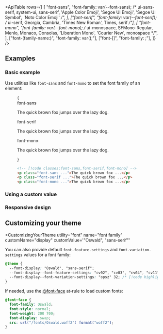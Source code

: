 

<ApiTable
  rows={[
    [
      "font-sans",
      "font-family: var(--font-sans); /* ui-sans-serif, system-ui, sans-serif, 'Apple Color Emoji', 'Segoe UI Emoji', 'Segoe UI Symbol', 'Noto Color Emoji' */",
    ],
    ["font-serif", "font-family: var(--font-serif); /* ui-serif, Georgia, Cambria, 'Times New Roman', Times, serif */"],
    [
      "font-mono",
      "font-family: var(--font-mono); /* ui-monospace, SFMono-Regular, Menlo, Monaco, Consolas, 'Liberation Mono', 'Courier New', monospace */",
    ],
    ["font-(family-name:<custom-property>)", "font-family: var(<custom-property>);"],
    ["font-[<value>]", "font-family: <value>;"],
  ]}
/>

## Examples

### Basic example

Use utilities like `font-sans` and `font-mono` to set the font family of an element:

<Figure>

<Example>
  {
    <div className="flex flex-col gap-8">
      <div>
        <span className="mb-3 font-mono text-sm font-medium text-gray-500 dark:text-gray-400">font-sans</span>
        <p className="font-sans text-lg font-medium text-gray-900 dark:text-gray-200">
          The quick brown fox jumps over the lazy dog.
        </p>
      </div>
      <div>
        <span className="mb-3 font-mono text-sm font-medium text-gray-500 dark:text-gray-400">font-serif</span>
        <p className="font-serif text-lg font-medium text-gray-900 dark:text-gray-200">
          The quick brown fox jumps over the lazy dog.
        </p>
      </div>
      <div>
        <span className="mb-3 font-mono text-sm font-medium text-gray-500 dark:text-gray-400">font-mono</span>
        <p className="font-mono text-lg font-medium text-gray-900 dark:text-gray-200">
          The quick brown fox jumps over the lazy dog.
        </p>
      </div>
    </div>
  }
</Example>

```html
<!-- [!code classes:font-sans,font-serif,font-mono] -->
<p class="font-sans ...">The quick brown fox ...</p>
<p class="font-serif ...">The quick brown fox ...</p>
<p class="font-mono ...">The quick brown fox ...</p>
```

</Figure>

### Using a custom value

<UsingACustomValue utility="font" name="font family" value="Open_Sans" element="p" />

### Responsive design

<ResponsiveDesign property="font-family" defaultClass="font-sans" featuredClass="font-serif" element="p" />

## Customizing your theme

<CustomizingYourTheme
  utility="font"
  name="font family"
  customName="display"
  customValue='"Oswald", "sans-serif"'
>

You can also provide default `font-feature-settings` and `font-variation-settings` values for a font family:

```css
@theme {
  --font-display: "Oswald", "sans-serif";
  --font-display--font-feature-settings: "cv02", "cv03", "cv04", "cv11"; /* [!code highlight] */
  --font-display--font-variation-settings: "opsz" 32; /* [!code highlight] */
}
```

If needed, use the [@font-face](https://developer.mozilla.org/en-US/docs/Web/CSS/@font-face) at-rule to load custom fonts:

```css
@font-face {
  font-family: Oswald;
  font-style: normal;
  font-weight: 200 700;
  font-display: swap;
  src: url("/fonts/Oswald.woff2") format("woff2");
}
```

</CustomizingYourTheme>
